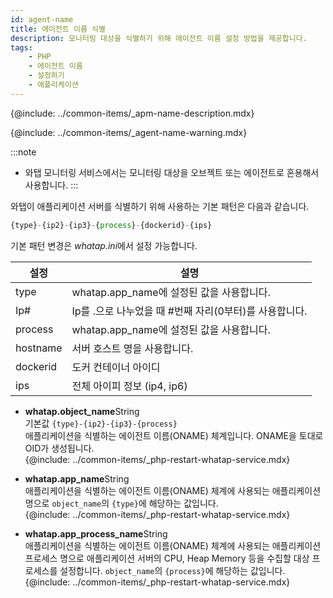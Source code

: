 ```yaml
---
id: agent-name
title: 에이전트 이름 식별
description: 모니터링 대상을 식별하기 위해 에이전트 이름 설정 방법을 제공합니다.
tags:
    - PHP
    - 에이전트 이름
    - 설정하기
    - 애플리케이션
---
```


{@include: ../common-items/_apm-name-description.mdx}

{@include: ../common-items/_agent-name-warning.mdx}

:::note
* 와탭 모니터링 서비스에서는 모니터링 대상을 오브젝트 또는 에이전트로 혼용해서 사용합니다.
:::

와탭이 애플리케이션 서버를 식별하기 위해 사용하는 기본 패턴은 다음과 같습니다.

```javascript title='object_name 기본 패턴'
{type}-{ip2}-{ip3}-{process}-{dockerid}-{ips}
```
<!-- * default: {type}-{ip2}-{ip3}-{process}-{dockerid}-{ips} -->

기본 패턴 변경은 *whatap.ini*에서 설정 가능합니다.
<!--
```javascript title='whatap.object_name'
{type}-{ip2}-{ip3}-{process}-{dockerid}-{ips}
```
-->
<!-- * object_name default: {type}-{ip2}-{ip3}-{process}-{dockerid}-{ips} -->

|설정|설명|
|----|----|
|type|whatap.app_name에 설정된 값을 사용합니다.|
|Ip#|Ip를 .으로 나누었을 때 #번째 자리(0부터)를 사용합니다.|
|process|whatap.app_name에 설정된 값을 사용합니다.|
|hostname|서버 호스트 명을 사용합니다.|
|dockerid|도커 컨테이너 아이디|
|ips|전체 아이피 정보 (ip4, ip6)|

* **whatap.object_name**<span class='type'>String</span><br/>
    기본값 `{type}-{ip2}-{ip3}-{process}`  
    애플리케이션을 식별하는 에이전트 이름(ONAME) 체계입니다. ONAME을 토대로 OID가 생성됩니다.  
{@include: ../common-items/_php-restart-whatap-service.mdx}

* **whatap.app_name**<span class='type'>String</span><br/>
    애플리케이션을 식별하는 에이전트 이름(ONAME) 체계에 사용되는 애플리케이션 명으로 `object_name`의 `{type}`에 해당하는 값입니다.  
{@include: ../common-items/_php-restart-whatap-service.mdx}

* **whatap.app_process_name**<span class='type'>String</span><br/>
    애플리케이션을 식별하는 에이전트 이름(ONAME) 체계에 사용되는 애플리케이션 프로세스 명으로 애플리케이션 서버의 CPU, Heap Memory 등을 수집할 대상 프로세스를 설정합니다. `object_name`의 `{process}`에 해당하는 값입니다.  
{@include: ../common-items/_php-restart-whatap-service.mdx}